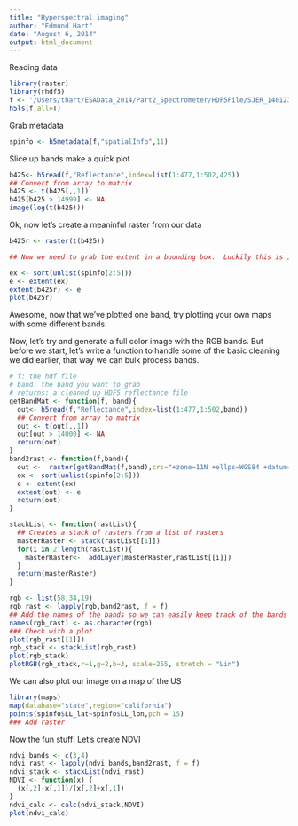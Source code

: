 ```yaml
---
title: "Hyperspectral imaging"
author: "Edmund Hart"
date: "August 6, 2014"
output: html_document
---
```


Reading data

```r
library(raster)
library(rhdf5)
f <- '/Users/thart/ESAData_2014/Part2_Spectrometer/HDF5File/SJER_140123_chip.h5'
h5ls(f,all=T)
```

Grab metadata
```r
spinfo <- h5metadata(f,"spatialInfo",11)
```


Slice up bands make a quick plot
```r
b425<- h5read(f,"Reflectance",index=list(1:477,1:502,425))
## Convert from array to matrix
b425 <- t(b425[,,1])
b425[b425 > 14999] <- NA
image(log(t(b425)))
```

Ok, now let's create a meaninful raster from our data
```r
b425r <- raster(t(b425))

## Now we need to grab the extent in a bounding box.  Luckily this is in the metadata,  We'll need it in the form of LL lon, UR lon, LL lat, UR lat

ex <- sort(unlist(spinfo[2:5]))
e <- extent(ex)
extent(b425r) <- e
plot(b425r)
```

Awesome, now that we've plotted one band, try plotting your own maps with some different bands.


Now, let's try and generate a full color image with the RGB bands.  But before we start, let's write a function to handle some of the basic cleaning we did earlier, that way we can bulk process bands.


```r
# f: the hdf file
# band: the band you want to grab
# returns: a cleaned up HDF5 reflectance file
getBandMat <- function(f, band){
  out<- h5read(f,"Reflectance",index=list(1:477,1:502,band))
  ## Convert from array to matrix
  out <- t(out[,,1])
  out[out > 14000] <- NA
  return(out)
}
band2rast <- function(f,band){
  out <-  raster(getBandMat(f,band),crs="+zone=11N +ellps=WGS84 +datum=WGS84 +proj=longlat")
  ex <- sort(unlist(spinfo[2:5]))
  e <- extent(ex)
  extent(out) <- e
  return(out)
}

stackList <- function(rastList){
  ## Creates a stack of rasters from a list of rasters
  masterRaster <- stack(rastList[[1]])
  for(i in 2:length(rastList)){
    masterRaster<-  addLayer(masterRaster,rastList[[i]])
  }
  return(masterRaster)
}

rgb <- list(58,34,19)
rgb_rast <- lapply(rgb,band2rast, f = f)
## Add the names of the bands so we can easily keep track of the bands in the list
names(rgb_rast) <- as.character(rgb)
### Check with a plot
plot(rgb_rast[[1]])
rgb_stack <- stackList(rgb_rast)
plot(rgb_stack)
plotRGB(rgb_stack,r=1,g=2,b=3, scale=255, stretch = "Lin")
```

We can also plot our image on a map of the US

```r
library(maps)
map(database="state",region="california")
points(spinfo$LL_lat~spinfo$LL_lon,pch = 15)
### Add raster
```

Now the fun stuff!  Let's create NDVI
```r
ndvi_bands <- c(3,4)
ndvi_rast <- lapply(ndvi_bands,band2rast, f = f)
ndvi_stack <- stackList(ndvi_rast)
NDVI <- function(x) {
  (x[,2]-x[,1])/(x[,2]+x[,1])
}
ndvi_calc <- calc(ndvi_stack,NDVI)
plot(ndvi_calc)
```



  

